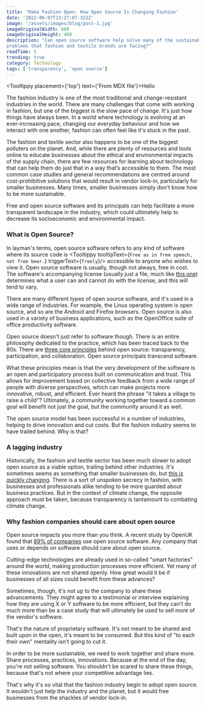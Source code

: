 ```yaml
---
title: 'Make Fashion Open: How Open Source Is Changing Fashion'
date: '2022-06-07T13:27:07.322Z'
image: '/assets/images/blog/post-1.jpg'
imageOriginalWidth: 600
imageOriginalHeight: 400
description: "Can open source software help solve many of the sustainability
problems that fashion and textile brands are facing?"
readTime: 5
trending: true
category: Technology
tags: ['transparency', 'open source']
---
```


<Tooltippy placement={'top'} text={'From MDX file'}>Hello</Tooltippy>

The fashion industry is one of the most traditional and change-resistant
industries in the world. There are many challenges that come with working
in fashion, but one of the biggest is the slow pace of change. It's just how
things have always been. In a world where technology is evolving at an
ever-increasing pace, changing our everyday behaviour and how we interact
with one another, fashion can often feel like it's stuck in the past.

The fashion and textile sector also happens to be one of the biggest
polluters on the planet. And, while there are plenty of resources and tools
online to educate businesses about the ethical and environmental impacts of
the supply chain, there are few resources for learning about technology
that can help them do just that in a way that’s accessible to them. The
most common case studies and general recommendations are centred around
cost-prohibitive solutions that would result in vendor lock-in,
particularly for smaller businesses. Many times, smaller businesses simply
don't know <span class='italic'>how</span> to be more sustainable.

Free and open source software and its principals can help facilitate a more
transparent landscape in the industry, which could ultimately help to
decrease its socioeconomic and environmental impact.


### What is Open Source?

In layman's terms, open source software refers to any kind of software
where its source code is <Tooltippy tooltipText={`Free as in free speech,
not free beer.`} triggerText={`freely`}/> accessible to anyone who wishes to
view it.
Open source software is usually, though not always, free in cost. The
software's accompanying license (usually just a file, much like [this one](https://github.com/microsoft/TypeScript/blob/main/LICENSE.txt))
determines what a user can and cannot do with the license, and this will
tend to vary.


There are many different types of open source software, and it's used in a
wide range of industries. For example, the Linux operating system is open
source, and so are the Android and Firefox browsers. Open source is also
used in a variety of business applications, such as the OpenOffice suite of
office productivity software.

Open source doesn't just refer to software though. There is an entire
philosophy dedicated to the practice, which has been traced back to the
80s. There are [three core principles](https://opensource.com/principles)
behind open source: transparency, participation, and collaboration. Open
source principals transcend software.

What these principles mean is that the very development of the software is an
open and participatory process built on communication and trust. This allows
for improvement based on collective feedback from a wide range of people with
diverse perspectives, which can make projects more innovative, robust, and
efficient. Ever heard the phrase "it takes a village to raise a child"?
Ultimately, a community working together toward a common goal will
benefit not just the goal, but the community around it as well.

The open source model has been successful in a number of industries, helping
to drive innovation and cut costs. But the fashion industry seems to have
trailed behind. Why is that?

### A lagging industry

Historically, the fashion and textile sector has been much slower to adopt
open source as a viable option, trailing behind other industries. It's
sometimes seems as something that smaller businesses do, but [this is quickly
changing](https://www.mckinsey.com/business-functions/mckinsey-digital/our-insights/open-source-e-commerce-the-next-wave-of-value-for-the-enterprise). There is a sort of unspoken secrecy in fashion, with
businesses and professionals alike tending to be more guarded about business
practices. But in the context of climate change, the opposite approach must
be taken, because transparency is tantamount to combating climate change.

### Why fashion companies should care about open source

Open source impacts you more than you think. A recent study by OpenUK found
that [89% of companies](https://openuk.uk/wp-content/uploads/2021/10/openuk-state-of-open_final-version.pdf) use open source software. Any company that uses or
depends on software should care about open source.

Cutting-edge technologies are already used in so-called "smart factories"
around the world, making production processes more efficient. Yet many of
these innovations are not shared openly. How great would it be if
businesses of all sizes could benefit from these advances?

Sometimes, though, it's not up to the company to share these advancements.
They might agree to a testimonial or interview explaining how they are
using X or Y software to be more efficient, but they can't do much more
than be a case study that will ultimately be used to sell more of the
vendor's software.

That's the nature of proprietary software. It's not meant to be shared and
built upon in the open, it's meant to be consumed. But this kind of "to each
their own" mentality isn't going to cut it.

In order to be more sustainable, we need to work together and share
more. Share processes, practices, innovations. Because at the end of the
day, you're not selling software. You shouldn't be scared to share these
things, because that's not where your competitive advantage lies.

That's why it's so vital that the fashion industry begin to adopt open
source. It wouldn't just help the industry and the planet, but it would free
businesses from the shackles of vendor lock-in.



